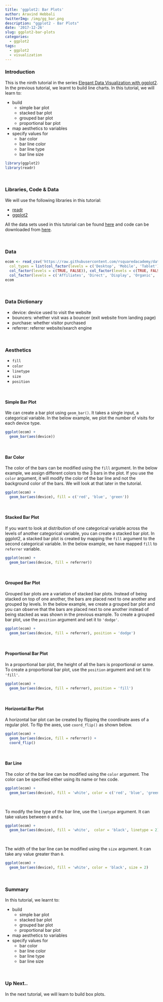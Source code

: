 ```yaml
---
title: 'ggplot2: Bar Plots'
author: Aravind Hebbali
twitterImg: /img/gg_bar.png
description: "ggplot2 - Bar Plots"
date: '2017-12-26'
slug: ggplot2-bar-plots
categories:
  - ggplot2
tags:
  - ggplot2
  - visualization
---
```


### Introduction

This is the ninth tutorial in the series [Elegant Data Visualization with 
ggplot2](https://tutorials.rsquaredacademy.com/data-visualization/index.html). In the previous tutorial, we learnt to build line charts. In this tutorial, 
we will learn to:

- build 
    - simple bar plot
    - stacked bar plot
    - grouped bar plot
    - proportional bar plot
- map aesthetics to variables
- specify values for 
    - bar color
    - bar line color
    - bar line type
    - bar line size

```r
library(ggplot2)
library(readr)
```

<br>

### Libraries, Code & Data

We will use the following libraries in this tutorial:

- [readr](https://readr.tidyverse.org/)
- [ggplot2](https://ggplot2.tidyverse.org/)

All the data sets used in this tutorial can be found [here](https://github.com/rsquaredacademy/datasets)
and code can be downloaded from [here](https://gist.github.com/rsquaredacademy/096329693fa1f9313771d4e259cce1ec).

<br>

### Data

```r
ecom <- read_csv('https://raw.githubusercontent.com/rsquaredacademy/datasets/master/ecom.csv',
  col_types = list(col_factor(levels = c('Desktop', 'Mobile', 'Tablet')), 
  col_factor(levels = c(TRUE, FALSE)), col_factor(levels = c(TRUE, FALSE)), 
  col_factor(levels = c('Affiliates', 'Direct', 'Display', 'Organic', 'Paid', 'Referral', 'Social'))))
ecom
```

<br>

### Data Dictionary

- device: device used to visit the website
- bouncers: whether visit was a bouncer (exit website from landing page)
- purchase: whether visitor purchased
- referrer: referrer website/search engine

<br>

### Aesthetics

- `fill`
- `color`
- `linetype`
- `size`
- `position`

<br>

#### Simple Bar Plot

We can create a bar plot using `geom_bar()`. It takes a single input, a 
categorical variable. In the below example, we plot the number of visits for 
each device type. 

```r
ggplot(ecom) +
  geom_bar(aes(device))
```

<br>

#### Bar Color

The color of the bars can be modified using the `fill` argument. In the below
example, we assign different colors to the 3 bars in the plot. If you use the
`color` argument, it will modify the color of the bar line and not the 
background color of the bars. We will look at that later in the tutorial.

```r
ggplot(ecom) +
  geom_bar(aes(device), fill = c('red', 'blue', 'green'))
```

<br>

#### Stacked Bar Plot

If you want to look at distribution of one categorical variable across the 
levels of another categorical variable, you can create a stacked bar plot. In
ggplot2, a stacked bar plot is created by mapping the `fill` argument to the
second categorical variable. In the below example, we have mapped `fill` to 
`referrer` variable. 

```r
ggplot(ecom) +
  geom_bar(aes(device, fill = referrer))
```

<br>

#### Grouped Bar Plot

Grouped bar plots are a variation of stacked bar plots. Instead of being 
stacked on top of one another, the bars are placed next to one another and 
grouped by levels. In the below example, we create a grouped bar plot and you
can observe that the bars are placed next to one another instead of being 
stacked as was shown in the previous example. To create a grouped bar plot,
use the `position` argument and set it to `'dodge'`. 

```r
ggplot(ecom) +
  geom_bar(aes(device, fill = referrer), position = 'dodge')
```

<br>

#### Proportional Bar Plot

In a proportional bar plot, the height of all the bars is proportional or same. 
To create a proportional bar plot, use the `position` argument and set it to 
`'fill'`.

```r
ggplot(ecom) +
  geom_bar(aes(device, fill = referrer), position = 'fill')
```

<br>

#### Horizontal Bar Plot

A horizontal bar plot can be created by flipping the coordinate axes of a 
regular plot. To flip the axes, use `coord_flip()` as shown below.

```r
ggplot(ecom) +
  geom_bar(aes(device, fill = referrer)) +
  coord_flip()
```

<br>

#### Bar Line 

The color of the bar line can be modified using the `color` argument. The color
can be specified either using its name or hex code.

```r
ggplot(ecom) +
  geom_bar(aes(device), fill = 'white', color = c('red', 'blue', 'green'))
```

<br>

To modify the line type of the bar line, use the `linetype` argument. It can 
take values between `0` and `6`.

```r
ggplot(ecom) +
  geom_bar(aes(device), fill = 'white',  color = 'black', linetype = 2)
```

<br>

The width of the bar line can be modified using the `size` argument. It can
take any value greater than `0`.

```r
ggplot(ecom) +
  geom_bar(aes(device), fill = 'white', color = 'black', size = 2)
```

<br>

### Summary

In this tutorial, we learnt to:

- build 
    - simple bar plot
    - stacked bar plot
    - grouped bar plot
    - proportional bar plot
- map aesthetics to variables
- specify values for 
    - bar color
    - bar line color
    - bar line type
    - bar line size

<br>

### Up Next..

In the next tutorial, we will learn to build box plots.

<br>